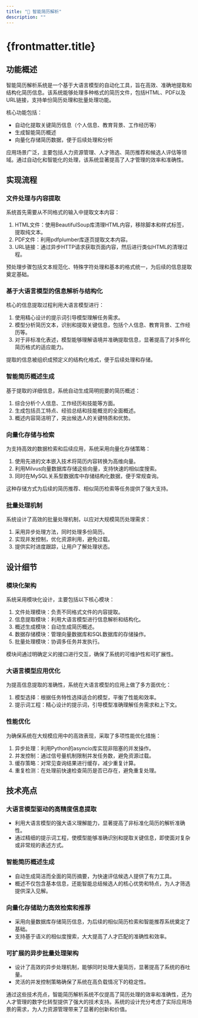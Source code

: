 ```yaml
---
title: "📇 智能简历解析"
description: ""
---
```


# {frontmatter.title}

## 功能概述

智能简历解析系统是一个基于大语言模型的自动化工具，旨在高效、准确地提取和结构化简历信息。该系统能够处理多种格式的简历文件，包括HTML、PDF以及URL链接，支持单份简历处理和批量处理功能。

核心功能包括：
- 自动化提取关键简历信息（个人信息、教育背景、工作经历等）
- 生成智能简历概述
- 向量化存储简历数据，便于后续处理和分析

应用场景广泛，主要包括人力资源管理、人才筛选、简历推荐和候选人评估等领域。通过自动化和智能化的处理，该系统显著提高了人才管理的效率和准确性。

## 实现流程

### 文件处理与内容提取

系统首先需要从不同格式的输入中提取文本内容：

1. HTML文件：使用BeautifulSoup库清理HTML内容，移除脚本和样式标签，提取纯文本。
2. PDF文件：利用pdfplumber库逐页提取文本内容。
3. URL链接：通过异步HTTP请求获取页面内容，然后进行类似HTML的清理过程。

预处理步骤包括文本规范化、特殊字符处理和基本的格式统一，为后续的信息提取奠定基础。

### 基于大语言模型的信息解析与结构化

核心的信息提取过程利用大语言模型进行：

1. 使用精心设计的提示词引导模型理解任务需求。
2. 模型分析简历文本，识别和提取关键信息，包括个人信息、教育背景、工作经历等。
3. 对于非标准化表述，模型能够理解语境并准确提取信息，显著提高了对多样化简历格式的适应能力。

提取的信息被组织成预定义的结构化格式，便于后续处理和存储。

### 智能简历概述生成

基于提取的详细信息，系统自动生成简明扼要的简历概述：

1. 综合分析个人信息、工作经历和技能等方面。
2. 生成包括员工特点、经验总结和技能概览的全面概述。
3. 概述内容简洁明了，突出候选人的关键特质和优势。

### 向量化存储与检索

为支持高效的数据检索和后续应用，系统采用向量化存储策略：

1. 使用先进的文本嵌入技术将简历内容转换为高维向量。
2. 利用Milvus向量数据库存储这些向量，支持快速的相似度搜索。
3. 同时在MySQL关系型数据库中存储结构化数据，便于常规查询。

这种存储方式为后续的简历推荐、相似简历检索等任务提供了强大支持。

### 批量处理机制

系统设计了高效的批量处理机制，以应对大规模简历处理需求：

1. 采用异步处理方法，同时处理多份简历。
2. 实现并发控制，优化资源利用，避免过载。
3. 提供实时进度跟踪，让用户了解处理状态。

## 设计细节

### 模块化架构

系统采用模块化设计，主要包括以下核心模块：

1. 文件处理模块：负责不同格式文件的内容提取。
2. 信息提取模块：利用大语言模型进行信息解析和结构化。
3. 概述生成模块：自动生成简历概述。
4. 数据存储模块：管理向量数据库和SQL数据库的存储操作。
5. 批量处理模块：协调多任务并发执行。

模块间通过明确定义的接口进行交互，确保了系统的可维护性和可扩展性。

### 大语言模型应用优化

为提高信息提取的准确性，系统在大语言模型的应用上做了多方面优化：

1. 模型选择：根据任务特性选择适合的模型，平衡了性能和效率。
2. 提示词工程：精心设计的提示词，引导模型准确理解任务需求和上下文。

### 性能优化

为确保系统在大规模应用中的高效表现，采取了多项性能优化措施：

1. 异步处理：利用Python的asyncio库实现非阻塞的并发操作。
2. 并发控制：通过信号量机制限制并发任务数，避免资源过载。
3. 缓存策略：对常见查询结果进行缓存，减少重复计算。
4. 重复检测：在处理前快速检查简历是否已存在，避免重复处理。

## 技术亮点

### 大语言模型驱动的高精度信息提取

- 利用大语言模型的强大语义理解能力，显著提高了非标准化简历的解析准确性。
- 通过精细的提示词工程，使模型能够准确识别和提取关键信息，即使面对复杂或非常规的表述方式。

### 智能简历概述生成

- 自动生成简洁而全面的简历摘要，为快速评估候选人提供了有力工具。
- 概述不仅包含基本信息，还能智能总结候选人的核心优势和特点，为人才筛选提供深入见解。

### 向量化存储助力高效检索和推荐

- 采用向量数据库存储简历信息，为后续的相似简历检索和智能推荐系统奠定了基础。
- 支持基于语义的相似度搜索，大大提高了人才匹配的准确性和效率。

### 可扩展的异步批量处理架构

- 设计了高效的异步处理机制，能够同时处理大量简历，显著提高了系统的吞吐量。
- 灵活的并发控制策略确保了系统在高负载情况下的稳定性。

通过这些技术亮点，智能简历解析系统不仅提高了简历处理的效率和准确性，还为人才管理的数字化转型提供了强大的技术支持。系统的设计充分考虑了实际应用场景的需求，为人力资源管理带来了显著的创新和价值。